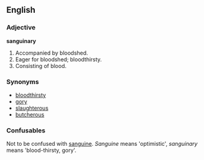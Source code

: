 ==English==

===Adjective===
'''sanguinary'''
# Accompanied by bloodshed. 
# Eager for bloodshed; bloodthirsty. 
# Consisting of blood. 

===Synonyms===
*[[bloodthirsty]]
*[[gory]]
*[[slaughterous]]
*[[butcherous]]

===Confusables===
Not to be confused with [[sanguine]].  ''Sanguine'' means 'optimistic', ''sanguinary'' means 'blood-thirsty, gory'.